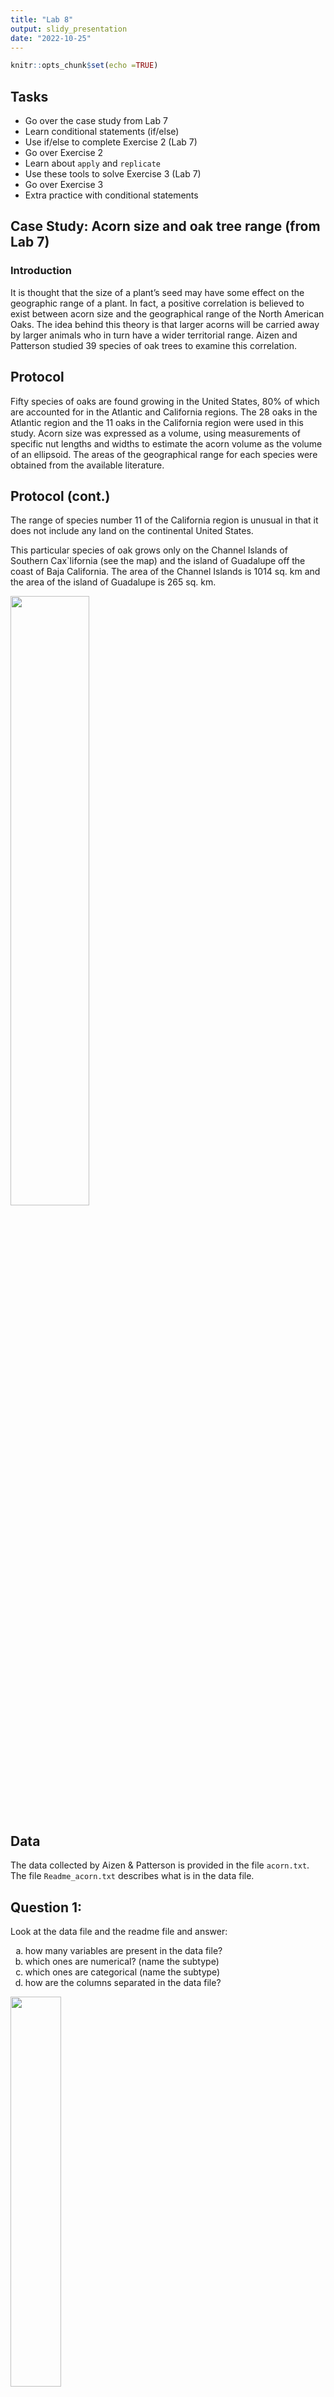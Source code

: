 ```yaml
---
title: "Lab 8"
output: slidy_presentation
date: "2022-10-25"
---
```


```r
knitr::opts_chunk$set(echo =TRUE)
```

## Tasks

* Go over the case study from Lab 7
* Learn conditional statements (if/else)
* Use if/else to complete Exercise 2 (Lab 7)
* Go over Exercise 2
* Learn about `apply` and `replicate`
* Use these tools to solve Exercise 3 (Lab 7)
* Go over Exercise 3
* Extra practice with conditional statements

## Case Study: Acorn size and oak tree range (from Lab 7)


### Introduction

It is thought that the size of a plant’s seed may have some effect on the geographic range of a plant. In fact, a positive correlation is believed to exist between acorn size and the geographical range of the North American Oaks. The idea behind this theory is that larger acorns will be carried away by larger animals who in turn have a wider territorial range. Aizen and Patterson studied 39 species of oak trees to examine this correlation.


## Protocol

Fifty species of oaks are found growing in the United States, 80% of which are accounted for in the Atlantic and California regions. The 28 oaks in the Atlantic region and the 11 oaks in the California region were used in this study. Acorn size was expressed as a volume, using measurements of specific nut lengths and widths to estimate the acorn volume as the volume of an ellipsoid. The areas of the geographical range for each species were obtained from the available literature.

## Protocol (cont.)

The range of species number 11 of the California region is unusual in that it does not include any land on the continental United States. 

This particular species of oak grows only on the Channel Islands of Southern Cax`lifornia (see the map) and the island of Guadalupe off the coast of Baja California. The area of the Channel Islands is 1014 sq. km and the area of the island of Guadalupe is 265 sq. km.

![](images/acorn_map.png){width=50%}

## Data

The data collected by Aizen & Patterson is provided in the file `acorn.txt`. The file `Readme_acorn.txt` describes what is in the data file.

## Question 1:

Look at the data file and the readme file and answer:

a) how many variables are present in the data file?
b) which ones are numerical? (name the subtype)
c) which ones are categorical (name the subtype)
d) how are the columns separated in the data file?

![](images/acornfile.png){width=40%}

## Question 1 (answers):

Look at the data file and the readme file and answer:
 
* how many variables are present in the data file? 
*Six: Species, Region,Range, Acorn size, Tree height*
* which ones are numerical? (name the subtype)
*Continuous: Acorn size, Tree height. Continuous in principle but could be treated as discrete here: Range.*

* which ones are categorical (name the subtype)
*Nominal: Species, Region. Ordinal: None.*

## Question 1 (answers):

* how are the columns separated in the data file?

```r
#read.table("acorn.txt") #fails
?read.table
```

> "If sep = "" (the default for read.table) the separator is ‘white space’, that is one or more spaces, tabs, newlines or carriage returns."
>

Let's try tab!

```r
#read.table("acorn.txt") #fails
read.table("acorn.txt", sep="\t") #works! 
#"\t" is tab in linux/programming world.
read.delim("acorn.txt") #also works.
#see ?read.delim. It's default is sep="\t"
readr::read_table("acorn.txt") #does not work; expects white space
```


## Question 2:


## Question 2 (answers):

* Read in the data file
* check its dimensions 

```r
#Read in the data file
acorn<-read.delim("input_files/acorn.txt")
#check its dimensions 
dim(acorn) #39 rows, 5 columns
nrow(acorn) #39
ncol(acorn) #5
```


## Question 2 (answers):

* check its structure


```r
#check its structure
str(acorn)
```

## Question 2 (answers):

* Do the classes of each column seem appropriate to you? Now is a good time to change them.
*Species and Region could be better handled as factors (not ordered)*

```r
library(dplyr)
acorn <- acorn %>% 
  mutate(Species=factor(Species), #transform to factor
         Region=factor(Region)) #transform to factor
```

## Question 2 (answers):

* check that there are no missing values. 

```r
#check that there are no missing values. 
# four ways. 1
summary(acorn) # no NAs show up in summaries
```

## Question 2 (answers):

* check that there are no missing values. 

```r
#2
table(is.na(acorn)) #195 FALSE
#3
table(na.omit(acorn) == acorn) #if all are TRUE, there are no NAs
```

```r
#4
anyNA(acorn) #if FALSE, all good.
```


## Question 3:

* What type of visualization would be appropriate in order to investigate the relationship between tree range and acorn size?
* Who are the response and explanatory variables here?
* Make that plot.


## Question 3 (answers):

* What type of visualization would be appropriate in order to investigate the relationship between tree range and acorn size?
*Tree range is numerical and acorn size is also numerical. Therefore, a scatter plot.*

* Who are the response and explanatory variables here?
*The idea is to investigate the idea that larger acorns get dispersed further by larger animals, so acorn size (explanatory) and range (response).*


## Question 3 (answers):

```r
library(ggplot2) #load ggplot package
ggplot(acorn, aes(x=Acorn.size, y=Range)) +  # basic scatter plot
  geom_point()

```

## Question 3 (answers):

```r
library(ggplot2) #load ggplot package
ggplot(acorn, aes(x=Acorn.size, y=Range)) + 
  geom_point() +
  theme_bw()  # white background

```

## Question 4:
Examine the summary statistics for tree range. 

* What are the mean and the standard deviation? 

* What do these values tell you about the likely shape of the distribution?


## Question 4 (answers):
Examine the summary statistics for tree range. 


```r
mean(acorn$Range) #mean
sd(acorn$Range) #standard deviation
summary(acorn) # both and more
```


## Question 4 (answers):
* Examine the summary statistics for tree range. 


```r
suppressPackageStartupMessages(library(dplyr))
```

```r
library(dplyr)
acorn %>%
  summarise(mean(Range), sd(Range)) #produce two summaries at once
```


```r
library(dplyr)
acorn %>%
  summarise(MeanRange=mean(Range), SDRange=sd(Range)) #name summaries
```

$$SD >> Mean$$

## Question 4 (answers):
* Examine the summary statistics for tree range. 
```r
library(dplyr)
acorn %>% 
  select(Range) %>% #select col Range
  summary() #summary()
```

$$Median << Mean $$$
* What do these values tell you about the likely shape of the distribution?
*This suggests an enormous spread or range of the data. Also, 50% of the data are contained within 827 and 11924.5 and 75% of the data have values  below 11924.5. Further, the median (5328) is much lower than the mean (7882.6), suggesting a strong right (positive) skew.*

```r
mean(acorn$Range)
```


## Question 4 (answers):

Distribution of Range:

```r
#you could also plot the distribution to get this intuition. 
# place the mean (7882.564) and median (5328) in this distribution
ggplot(acorn, aes(x=Range))  + geom_histogram() + 
  theme_bw()
```

## Question 4 (answers):

Distribution of Acorn size:

```r
#you could also plot the distribution to get this intuition. 
# place the mean mean and median in this distribution
ggplot(acorn, aes(x=Acorn.size))  + geom_histogram() + 
  theme_bw()
```

## Question 5:

* Transform the data using the log transformation on both the range and the size. 

```r
#transform to log scale. Option 1
acorn2<- acorn %>% 
  mutate(Range=log(Range, base=10), #log10 would also work
            Acorn.size=log(Acorn.size, base=10))

ggplot(acorn2, aes(x=Acorn.size, y=Range)) + 
  geom_point() +
  theme_bw()  # white background

```

## Question 5:

* Transform the data using the log transformation on both the range and the size. 

```r
# ggplot2 directly option 2
ggplot(acorn, aes(x=Acorn.size, y=Range)) + 
  geom_point() +
  scale_y_continuous(trans="log10") +
  scale_x_continuous(trans="log10") +
  theme_bw()  # white background

```

## Question 5:

* Transform the data using the log transformation on both the range and the size. 

```r
# ggplot2 directly option 3
ggplot(acorn, aes(x=Acorn.size, y=Range)) + 
  geom_point() +
  scale_x_log10() +
  scale_y_log10() +
  theme_bw()  # white background

```

## Question 5:

* Now make a scatter plot of Ln(range) vs. Ln(acorn size). 

```r
#option 1
acorn3<- acorn %>% 
  mutate(Range=log(Range), #default base is e (2.718281828459)
            Acorn.size=log(Acorn.size))

ggplot(acorn3, aes(x=Acorn.size, y=Range)) + 
  geom_point() +
  theme_bw()  

```

## Question 5:

* Now make a scatter plot of Ln(range) vs. Ln(acorn size). 

```r
#option 2
ggplot(acorn, aes(x=Acorn.size, y=Range)) + 
  geom_point() +
  scale_y_continuous(trans="log") +
  scale_x_continuous(trans="log") +
  theme_bw()  # white background

```

## Question 5:

* How did the pattern change? Does it surprise you? Do you see any obvious reason that might help explain the correlation?

*ince both distributions have a longer than normal right-tail, a log transformation might be suggested to dampen the influence of the largest observations. Also, relationships between the transformed variables would then be interpretable on a relative scale. It now becomes apparent there is a positive relationship between the two.*




## Question 6:

Compare boxplots of tree range by geographical region in order to investigate the relationship between tree range and region. What do you learn?

```r
#boxplot of Range by Region
ggplot(acorn, aes(x=Region, y=Range, color=Region)) + 
  geom_boxplot() +
  theme_bw() #white background

```

*The comparative boxplots show that the bigger ranges are found in the Atlantic region, the smaller ranges are found in the California region.*


## Question 7:

* Make an appropriate plot of Ln(range) vs. Ln(acorn size) for the Atlantic region. Is the correlation (visually) any better than that found in Question 1?
*You didn't really have to calculate the correlation but just visually assess it. The scatter plot for the Atlantic Region shows a moderate positive association.* 
```r
#Atlantic
acorn3 %>% 
  filter(Region=="Atlantic") %>% #atlantic region
  ggplot(aes(x=Acorn.size, y=Range)) + #does not require input because of %>%
  geom_point() +
  scale_y_continuous(trans="log") + #log transformation
  scale_x_continuous(trans="log") +
  theme_bw()  # white background

```

## Question 7:

* Make an appropriate plot of Ln(range) vs. Ln(acorn size) for the California region. What is the correlation? Why do you think that the correlation is so low?
*You didn't really have to calculate the correlation but just visually assess it. It seems pretty low here.This low correlation is due to the presence of the outlier at the bottom right of the plot. The rest of the data seem to be associated in a stronger manner. *

```r
#California
acorn3 %>% 
  filter(Region =="California") %>% #atlantic region
  ggplot(aes(x=Acorn.size, y=Range)) + #does not require input because of %>%
  geom_point() +
  scale_y_continuous(trans="log") + #log transformation
  scale_x_continuous(trans="log") +
  theme_bw()  # white background
```

## Question 7:

Convince yourself of this by adding a linear regression line for both plots:

```r
#scatter plots by Region with regression line
acorn3 %>% 
  ggplot(aes(x=Acorn.size, y=Range)) + #does not require input because of %>%
  geom_point() +
  stat_smooth(method="lm")+
  theme_bw() +  # white background
  facet_wrap(vars(Region),nrow = 2,scales="free") #splits plots by column Region
```


## Exercise 2: Taking your first function to the next level!

In Lab 6, you created a simple function that takes in a user defined value and converts into something else. Specifically, the function convert a temperature in Celsius to the corresponding temperature in Fahrenheit. You were then asked to make a similar function that converts temperature in Fahrenheit to Celsius. If you didn't complete that activity, you should do so before moving forward. This is under Lab6_Activity in Rstudio Cloud but also posted on Moodle.

You had two tasks:

1. Combine both functions into one. Basically, you want the function to have two arguments: temperature in Celsius and temperature in Fahrenheit. A few things to consider:

- only one of the two arguments should be provided by the user

- how does the function decide what to do based on the user input?  

- what happens if the user does not understand the function and provides both arguments?

2. Apply your function to the "Temp" column to the `airquality` dataset from the `datasets` package.


## Task 1: Combine both functions into one.


Celsius to Fahrenheit

```r
#function to convert Fahrenheit to Celsius
FtoC<-function(tf){ #one argument:tf
tc<-(tf-32)/1.8 #conversion F to C
return(tc) #output of the function
}
```

Fahrenheit to Celsius

```r
#function to convert Fahrenheit to Celsius
CtoF<-function(tc){ #one argument:tf
tf<-(tc * 1.8) + 32 #conversion C to F
return(tf) #output of the function
}
```

Test

```r
FtoC(tf=104)
CtoF(tc=40)
```

## Conditional statements

Example:

```r
if (TRUE){
  print ("This will execute...")
} else
{
  print ("but this will not.")
}

```

## Task 1: Combine both functions into one.

Setting the stage: (this is not real code)

```r
temp_conv<-function(parameters){ #define function and parameters
  if(temp is in Celsius){
    conver to fahrenheit
  } else { #othersise
    convert fahrenheit to celsius
  
  }
```

## Task 1: Combine both functions into one.

Real code:

```r
temp_conv<-function(t=30, unit="C"){ #define function and parameters
  if(unit=="C"){
    t2<-(t * 1.8) + 32 #converto to Fahrenheit
  } else { #otherwise
    t2<-(t-32)/1.8 #convert to Celsius
  }
  return(t2)
}
#tests
temp_conv(t=45, unit="C")
temp_conv(t=45, unit="F")
temp_conv(t=110, unit="F")
temp_conv(t=110, unit="C")
```


## Let's look at the tasks again:

- only one of the two arguments should be provided by the user. *Done.*

- how does the function decide what to do based on the user input. *parameter "unit"*

- what happens if the user does not understand the function and provides both arguments? *Not possible the way we set up this function.*

```r
temp_conv<-function(t=30, unit="C"){ #define function and parameters
  if(unit=="C"){
    t2<-(t * 1.8) + 32 #convert to Fahrenheit
  } else { #otherwise
    t2<-(t-32)/1.8 #convert to Celsius
  }
  return(t2)
}

```

## Functions applied to vectors

```r
temp_conv(t=c(0,25,42,100), unit="C") #freezing, room, very hot, boiling water
```

```r
temp_conv(t=c(32,77,107.6,212), unit="F") #freezing, room, very hot, boiling water
```


## Next task

*Apply your function to the "Temp" column to the `airquality` dataset from the `datasets` package.

* load the dataset
* check its structure


```r
data(airquality)
```

```r
str(airquality) # temp seems to be in Fahrenheit
```

## Next task

* use your function to convert temperatures from Fahrenheit to Celsius

```r
airquality_tempC<-temp_conv(t=airquality$Temp, unit="F")
summary(airquality$Temp)
summary(airquality_tempC)
```

# The end!

## Exercise 1: Making a distribution of sample means (from lab 7)


Last week you learned how to take a sample (random rows) from a dataset and calculate statistics on it. Specifically, you took two independent samples from the `human_genes` dataset and calculated some descriptive statistics. If you didn't complete that activity, you should do so before moving forward. This is under Lab6_Activity in Rstudio Cloud but also posted on Moodle.

Today, you have two tasks:

* take 10,000 random samples of length `n=100` from the `human_genes` dataset.Tip: explore the function `replicate` from the `dplyr` package

The replicate function:

```r
#replicate the value 3 exactly 10 times
replicate(n=10, 3)
#replicate the letter 'A' exactly 7 times
replicate(n=7, 'A')
```
## From lab 6

```r
library(dplyr) #load the dplyr package
human_genes<-readr::read_csv("input_files/human_genes.csv") #read in the human genes dataset
glimpse(human_genes) #glimpse the dataset
#remove useless columns
human_genes<-human_genes %>% select(name, size)
```

## From lab 6

```r
library(dplyr) #load the dplyr package
library(readr) #load readr package
human_genes<-readr::read_csv("input_files/human_genes.csv") #read in the human genes dataset
glimpse(human_genes) #glimpse the dataset
#remove useless columns
human_genes<-human_genes %>% select(name, size)
```

## From lab 6

Calculate the following descriptive statistics for each of the samples (for the gene length): `mean`, `median`,`standard deviation`, `mode`, `IQR` for the entire dataset:

```r
library(dplyr) #load dplyr

#summarise the human genes dataset creating three columns
human_genes_summ <- human_genes %>%
  summarise(
  MeanLength = mean(size),
  MedianLength = median(size),
  SDLength = sd(size),
  IQR = IQR(size),
  Mode =  pull(select(slice(arrange(human_genes, desc(size)),1),size)),
  SEM = sd(size)/sqrt(100) #Standard error of the mean (n=100)
)
human_genes_summ #
```

## Recap from lab 6

Let’s take a sample from `human_genes`:
```r
set.seed(1)
# take a sample of size 100 without replacement from human_genes
samp_rep1 <- human_genes %>%
  sample_n(size = 100, replace = F) #take a sample of size 100, no replacement.

```

## Recap from Lab 6

Now use the code above to create the summaries for this sample and compare it to the population summaries:

```r
samp_rep1_summ<-samp_rep1 %>%
  summarise(
  MeanLength = mean(size),
  MedianLength = median(size),
  SDLength = sd(size),
  IQR = IQR(size),#IQR
  Mode =  pull(select(slice(arrange(human_genes, desc(size)),1),size)),
  SEM = sd(size)/sqrt(100) #Standard error of the mean (n=100)
)

```

## Back to the exercise

* take 10,000 random samples of length `n=100` from the `human_genes` dataset.

- first, create an object and insert the replicate function
```r
samp_reps<- replicate(
  
)
```

- define number of replicates:

```r
#let's test with 3 first
samp_reps<- replicate(n=3, 
  simplify=TRUE) #simplify the output

```

## Insert the expression to be evaluated repeatedly


```r
#let's test with 3 first

samp_reps<- replicate(n=3, human_genes %>% 
                        sample_n(size = 100, replace = F) %>%
                        select(size) %>% 
                        pull()
                      )
                      
#did it work?
class(samp_reps)
head(samp_reps)
```

## Calculate the summaries for each replicate sampled:

Make a function that calculates all the summaries

```r

my_summ<-function(x){
  mean_x<-mean(x) #mean
  median_x<-median(x) #median
  sd_x<-sd(x) #sd
  iqr_x<-IQR(x) #iqr
  mode<-sort(x,decreasing = T)[1] #mode
  SEM<-sd_x/sqrt(length(x)) #standard error from one resamp
  return(list(Mean=mean_x, Median=median_x, SD=sd_x, IQR=iqr_x, Mode=mode, SEM=SEM))
}

#test
my_summ(x=samp_reps[,1])
```

## Calculate the summaries for each replicate sampled:

Use your function on all the replicates.

Option 1: Using the `apply` function:

```r
#how apply works

#X: data, MARGIN: 1 for rows, 2 for columns
#FUN for function
apply(X=matrix(c(1,2,3,4,5,6), ncol=2), MARGIN=2, FUN=function(x) mean(x))

```

## Calculate the summaries for each replicate sampled:

Use your function on all the replicates.

Option 1: Using the `apply` function:


```r
#retain only the mean
just_means<-apply(X=samp_reps, 2, function(x) my_summ(x)$Mean)

#make a data.frame

just_means_dt<-data.frame(Mean=just_means, Rep=1:3)

```

## Plot a distribution of the means

```r
#first, make more replicates to get a proper distribution
samp_reps<- replicate(n=1000, human_genes %>% 
                        sample_n(size = 100, replace = F) %>%
                        select(size) %>% 
                        pull()
                      )
#retain only the mean
just_means<-apply(X=samp_reps, 2, function(x) my_summ(x)$Mean)
#make a data.frame
just_means_dt<-data.frame(Mean=just_means, Rep=1:1000)
#plot
ggplot(just_means_dt, aes(Mean)) + 
  geom_histogram()

```

## Explore the sampling distribution

* calculate the standard deviation of the sampling distribution and compare it to the standard error you obtain by applying the standard formula $\sigma_{\bar X}=\frac{\sigma_{X}}{\sqrt{n}}$.
*They are SUPER similar!*

```r
#SD of the sampling distribution
#the GRAND MEAN
mean(just_means_dt$Mean)
sd(just_means_dt$Mean)
#standard formula
sd(human_genes$size)/sqrt(100)

```

## Oof!

Congratulations! You learned:

*conditional statements (if/else)
*apply
*replicate (tidyverse version of apply)
